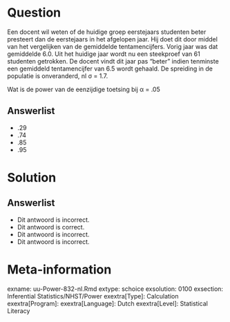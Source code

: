 Question
========
  
Een docent wil weten of de huidige groep eerstejaars studenten beter presteert dan de
eerstejaars in het afgelopen jaar. Hij doet dit door middel van het vergelijken van de 
gemiddelde tentamencijfers. Vorig jaar was dat gemiddelde 6.0. Uit het huidige jaar wordt nu een steekproef van 61 studenten getrokken.
De docent vindt dit jaar pas “beter” indien tenminste een gemiddeld tentamencijfer 
van 6.5 wordt gehaald. De spreiding in de populatie is onveranderd, nl σ = 1.7.

Wat is de power van de eenzijdige toetsing bij α = .05

  
Answerlist
----------
* .29
* .74
* .85
* .95

Solution
========

Answerlist
----------
* Dit antwoord is incorrect.
* Dit antwoord is correct.
* Dit antwoord is incorrect.
* Dit antwoord is incorrect.

Meta-information
================
exname: uu-Power-832-nl.Rmd
extype: schoice
exsolution: 0100
exsection: Inferential Statistics/NHST/Power
exextra[Type]: Calculation
exextra[Program]: 
exextra[Language]: Dutch
exextra[Level]: Statistical Literacy